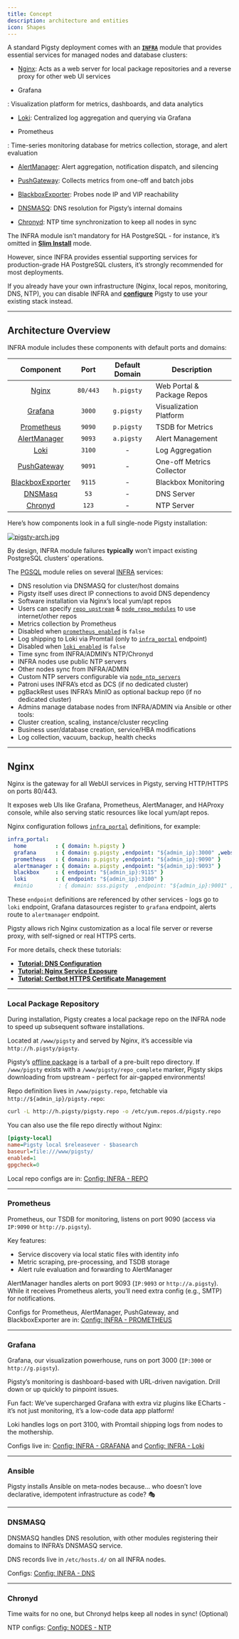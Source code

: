 ```yaml
---
title: Concept
description: architecture and entities
icon: Shapes
---
```


A standard Pigsty deployment comes with an [**`INFRA`**](/docs/infra/) module that provides essential services for managed nodes and database clusters:

- [Nginx](/docs/infra/arch/#nginx): Acts as a web server for local package repositories and a reverse proxy for other web UI services

- Grafana

: Visualization platform for metrics, dashboards, and data analytics

- [Loki](/docs/infra/arch/#loki): Centralized log aggregation and querying via Grafana

- Prometheus

: Time-series monitoring database for metrics collection, storage, and alert evaluation

- [AlertManager](/docs/infra/arch/#alertmanager): Alert aggregation, notification dispatch, and silencing
- [PushGateway](/docs/infra/arch/#pushgateway): Collects metrics from one-off and batch jobs
- [BlackboxExporter](/docs/infra/arch/#blackbox-exporter): Probes node IP and VIP reachability

- [DNSMASQ](/docs/infra/arch/#dnsmasq): DNS resolution for Pigsty’s internal domains

- [Chronyd](/docs/infra/arch/#chronyd): NTP time synchronization to keep all nodes in sync

The INFRA module isn’t mandatory for HA PostgreSQL - for instance, it’s omitted in [**Slim Install**](/docs/install/minimal/) mode.

However, since INFRA provides essential supporting services for production-grade HA PostgreSQL clusters, it’s strongly recommended for most deployments.

If you already have your own infrastructure (Nginx, local repos, monitoring, DNS, NTP), you can disable INFRA and [**configure**](/docs/infra/config/) Pigsty to use your existing stack instead.

------

## Architecture Overview

INFRA module includes these components with default ports and domains:

|                          Component                           |   Port   | Default Domain | Description                |
| :----------------------------------------------------------: | :------: | :------------: | -------------------------- |
|      [Nginx](/docs/infra/arch/#nginx)       | `80/443` |   `h.pigsty`   | Web Portal & Package Repos |
|    [Grafana](/docs/infra/arch/#grafana)     |  `3000`  |   `g.pigsty`   | Visualization Platform     |
| [Prometheus](/docs/infra/arch/#prometheus)  |  `9090`  |   `p.pigsty`   | TSDB for Metrics           |
| [AlertManager](/docs/infra/arch/#alertmanager) |  `9093`  |   `a.pigsty`   | Alert Management           |
|      [Loki](/docs/infra/arch/#grafana)      |  `3100`  |       -        | Log Aggregation            |
| [PushGateway](/docs/infra/arch/#pushgateway) |  `9091`  |       -        | One-off Metrics Collector  |
| [BlackboxExporter](/docs/infra/arch/#blackbox-exporter) |  `9115`  |       -        | Blackbox Monitoring        |
|    [DNSMasq](/docs/infra/arch/#dnsmasq)     |   `53`   |       -        | DNS Server                 |
|    [Chronyd](/docs/infra/arch/#chronyd)     |  `123`   |       -        | NTP Server                 |

Here’s how components look in a full single-node Pigsty installation:

[![pigsty-arch.jpg](https://pigsty.io/img/pigsty/arch.jpg)](/docs/infra/)

By design, INFRA module failures **typically** won’t impact existing PostgreSQL clusters’ operations.

The [PGSQL](/docs/pgsql/) module relies on several [INFRA](/docs/node/#infra节点) services:

- DNS resolution via DNSMASQ for cluster/host domains
- Pigsty itself uses direct IP connections to avoid DNS dependency
- Software installation via Nginx’s local yum/apt repos
- Users can specify [`repo_upstream`](/docs/infra/param/#repo_upstream) & [`node_repo_modules`](/docs/node/param/#node_repo_modules) to use internet/other repos
- Metrics collection by Prometheus
- Disabled when [`prometheus_enabled`](/docs/infra/param/#prometheus_enabled) is `false`
- Log shipping to Loki via Promtail (only to [`infra_portal`](/docs/infra/param/#infra_portal) endpoint)
- Disabled when [`loki_enabled`](/docs/infra/param/#loki_enabled) is `false`
- Time sync from INFRA/ADMIN’s NTP/Chronyd
- INFRA nodes use public NTP servers
- Other nodes sync from INFRA/ADMIN
- Custom NTP servers configurable via [`node_ntp_servers`](/docs/node/param/#node_ntp_servers)
- Patroni uses INFRA’s etcd as DCS (if no dedicated cluster)
- pgBackRest uses INFRA’s MinIO as optional backup repo (if no dedicated cluster)
- Admins manage database nodes from INFRA/ADMIN via Ansible or other tools:
- Cluster creation, scaling, instance/cluster recycling
- Business user/database creation, service/HBA modifications
- Log collection, vacuum, backup, health checks

------

## Nginx

Nginx is the gateway for all WebUI services in Pigsty, serving HTTP/HTTPS on ports 80/443.

It exposes web UIs like Grafana, Prometheus, AlertManager, and HAProxy console, while also serving static resources like local yum/apt repos.

Nginx configuration follows [`infra_portal`](/docs/infra/param/#infra_portal) definitions, for example:

```yaml
infra_portal:
  home         : { domain: h.pigsty }
  grafana      : { domain: g.pigsty ,endpoint: "${admin_ip}:3000" ,websocket: true }
  prometheus   : { domain: p.pigsty ,endpoint: "${admin_ip}:9090" }
  alertmanager : { domain: a.pigsty ,endpoint: "${admin_ip}:9093" }
  blackbox     : { endpoint: "${admin_ip}:9115" }
  loki         : { endpoint: "${admin_ip}:3100" }
  #minio        : { domain: sss.pigsty  ,endpoint: "${admin_ip}:9001" ,scheme: https ,websocket: true }
```

These `endpoint` definitions are referenced by other services - logs go to `loki` endpoint, Grafana datasources register to `grafana` endpoint, alerts route to `alertmanager` endpoint.

Pigsty allows rich Nginx customization as a local file server or reverse proxy, with self-signed or real HTTPS certs.



For more details, check these tutorials:

- [**Tutorial: DNS Configuration**](https://pigsty.io/docs/tasks/dns/)
- [**Tutorial: Nginx Service Exposure**](https://pigsty.io/docs/tasks/nginx/)
- [**Tutorial: Certbot HTTPS Certificate Management**](https://pigsty.io/docs/tasks/certbot/)

------

### Local Package Repository

During installation, Pigsty creates a local package repo on the INFRA node to speed up subsequent software installations.

Located at `/www/pigsty` and served by Nginx, it’s accessible via `http://h.pigsty/pigsty`.

Pigsty’s [offline package](/docs/install/offline/) is a tarball of a pre-built repo directory. If `/www/pigsty` exists with a `/www/pigsty/repo_complete` marker, Pigsty skips downloading from upstream - perfect for air-gapped environments!

Repo definition lives in `/www/pigsty.repo`, fetchable via `http://${admin_ip}/pigsty.repo`:

```bash
curl -L http://h.pigsty/pigsty.repo -o /etc/yum.repos.d/pigsty.repo
```

You can also use the file repo directly without Nginx:

```ini
[pigsty-local]
name=Pigsty local $releasever - $basearch
baseurl=file:///www/pigsty/
enabled=1
gpgcheck=0
```

Local repo configs are in: [Config: INFRA - REPO](/docs/infra/param/#repo)

------

### Prometheus

Prometheus, our TSDB for monitoring, listens on port 9090 (access via `IP:9090` or `http://p.pigsty`).

Key features:

- Service discovery via local static files with identity info
- Metric scraping, pre-processing, and TSDB storage
- Alert rule evaluation and forwarding to AlertManager

AlertManager handles alerts on port 9093 (`IP:9093` or `http://a.pigsty`). While it receives Prometheus alerts, you’ll need extra config (e.g., SMTP) for notifications.

Configs for Prometheus, AlertManager, PushGateway, and BlackboxExporter are in: [Config: INFRA - PROMETHEUS](/docs/infra/#prometheus)

------

### Grafana

Grafana, our visualization powerhouse, runs on port 3000 (`IP:3000` or `http://g.pigsty`).

Pigsty’s monitoring is dashboard-based with URL-driven navigation. Drill down or up quickly to pinpoint issues.

Fun fact: We’ve supercharged Grafana with extra viz plugins like ECharts - it’s not just monitoring, it’s a low-code data app platform!

Loki handles logs on port 3100, with Promtail shipping logs from nodes to the mothership.

Configs live in: [Config: INFRA - GRAFANA](/docs/infra/param/#grafana) and [Config: INFRA - Loki](/docs/infra/param/#loki)

------

### Ansible

Pigsty installs Ansible on meta-nodes because… who doesn’t love declarative, idempotent infrastructure as code? 🎭

------

### DNSMASQ

DNSMASQ handles DNS resolution, with other modules registering their domains to INFRA’s DNSMASQ service.

DNS records live in `/etc/hosts.d/` on all INFRA nodes.

Configs: [Config: INFRA - DNS](/docs/infra/param/#dns)

------

### Chronyd

Time waits for no one, but Chronyd helps keep all nodes in sync! (Optional)

NTP configs: [Config: NODES - NTP](/docs/node/param/#node_time)